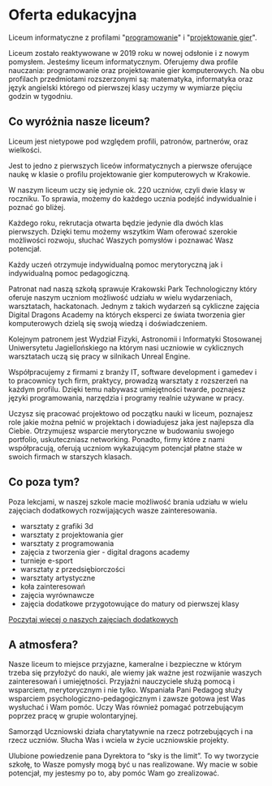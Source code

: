 # Oferta edukacyjna

Liceum informatyczne z profilami "[programowanie](./programowanie.mdx)" i
"[projektowanie gier](./game-dev.mdx)".

Liceum zostało reaktywowane w 2019 roku w nowej odsłonie i z nowym pomysłem.
Jesteśmy liceum informatycznym. Oferujemy dwa profile nauczania: programowanie
oraz projektowanie gier komputerowych. Na obu profilach przedmiotami
rozszerzonymi są: matematyka, informatyka oraz język angielski którego od
pierwszej klasy uczymy w wymiarze pięciu godzin w tygodniu.

## Co wyróżnia nasze liceum?

Liceum jest nietypowe pod względem profili, patronów, partnerów, oraz wielkości.

Jest to jedno z pierwszych liceów informatycznych a pierwsze oferujące naukę w
klasie o profilu projektowanie gier komputerowych w Krakowie.

W naszym liceum uczy się jedynie ok. 220 uczniów, czyli dwie klasy w roczniku.
To sprawia, możemy do każdego ucznia podejść indywidualnie i poznać go bliżej.

Każdego roku, rekrutacja otwarta będzie jedynie dla dwóch klas pierwszych.
Dzięki temu możemy wszytkim Wam oferować szerokie możliwości rozwoju, słuchać
Waszych pomysłów i poznawać Wasz potencjał.

Każdy uczeń otrzymuje indywidualną pomoc merytoryczną jak i indywidualną pomoc
pedagogiczną.

Patronat nad naszą szkołą sprawuje Krakowski Park Technologiczny który oferuje
naszym uczniom możliwość udziału w wielu wydarzeniach, warsztatach, hackatonach.
Jednym z takich wydarzeń są cykliczne zajęcia Digital Dragons Academy na których
eksperci ze świata tworzenia gier komputerowych dzielą się swoją wiedzą i
doświadczeniem.

Kolejnym patronem jest Wydział Fizyki, Astronomii i Informatyki Stosowanej
Uniwersytetu Jagiellońskiego na którym nasi uczniowie w cyklicznych warsztatach
uczą się pracy w silnikach Unreal Engine.

Współpracujemy z firmami z branży IT, software development i gamedev i to
pracownicy tych firm, praktycy, prowadzą warsztaty z rozszerzeń na każdym
profilu. Dzięki temu nabywasz umiejętności twarde, poznajesz języki
programowania, narzędzia i programy realnie używane w pracy.

Uczysz się pracować projektowo od początku nauki w liceum, poznajesz role jakie
można pełnić w projektach i dowiadujesz jaka jest najlepsza dla Ciebie.
Otrzymujesz wsparcie merytoryczne w budowaniu swojego portfolio, uskuteczniasz
networking. Ponadto, firmy które z nami współpracują, oferują uczniom
wykazującym potencjał płatne staże w swoich firmach w starszych klasach.

## Co poza tym?

Poza lekcjami, w naszej szkole macie możliwość brania udziału w wielu zajęciach
dodatkowych rozwijających wasze zainteresowania.

- warsztaty z grafiki 3d
- warsztaty z projektowania gier
- warsztaty z programowania
- zajęcia z tworzenia gier - digital dragons academy
- turnieje e-sport
- warsztaty z przedsiębiorczości
- warsztaty artystyczne
- koła zainteresowań
- zajęcia wyrównawcze
- zajęcia dodatkowe przygotowujące do matury od pierwszej klasy

[Poczytaj więcej o naszych zajęciach dodatkowych](./zajecia-dodatkowe.mdx)

## A atmosfera?

Nasze liceum to miejsce przyjazne, kameralne i bezpieczne w którym trzeba się
przyłożyć do nauki, ale wiemy jak ważne jest rozwijanie waszych zainteresowań i
umiejętności. Przyjaźni nauczyciele służą pomocą i wsparciem, merytorycznym i
nie tylko. Wspaniała Pani Pedagog służy wsparciem psychologiczno-pedagogicznym i
zawsze gotowa jest Was wysłuchać i Wam pomóc. Uczy Was również pomagać
potrzebującym poprzez pracę w grupie wolontaryjnej.

Samorząd Uczniowski działa charytatywnie na rzecz potrzebujących i na rzecz
uczniów. Słucha Was i wciela w życie uczniowskie projekty.

Ulubione powiedzenie pana Dyrektora to “sky is the limit”. To wy tworzycie
szkołę, to Wasze pomysły mogą być u nas realizowane. Wy macie w sobie potencjał,
my jestesmy po to, aby pomóc Wam go zrealizować.
